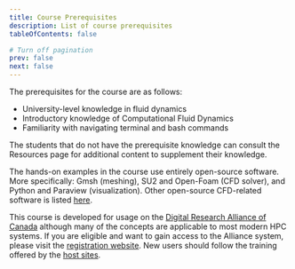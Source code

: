```yaml
---
title: Course Prerequisites
description: List of course prerequisites
tableOfContents: false

# Turn off pagination
prev: false
next: false
---
```


The prerequisites for the course are as follows:

* University-level knowledge in fluid dynamics
* Introductory knowledge of Computational Fluid Dynamics
* Familiarity with navigating terminal and bash commands

The students that do not have the prerequisite knowledge can consult the Resources page for additional content to supplement their knowledge.

The hands-on examples in the course use entirely open-source software. More specifically: Gmsh (meshing),  SU2 and Open-Foam (CFD solver), and Python and Paraview (visualization). Other open-source CFD-related software is listed [here](https://arc4cfd.github.io/section2/outline/).

This course is developed for usage on the [Digital Research Alliance of Canada](https://alliancecan.ca/en) although many of the concepts are applicable to most modern HPC systems. If you are eligible and want to gain access to the Alliance system, please visit the [registration website](https://alliancecan.ca/en/services/advanced-research-computing/account-management/apply-account). New users should follow the training offered by the [host sites](https://docs.alliancecan.ca/wiki/Getting_started).